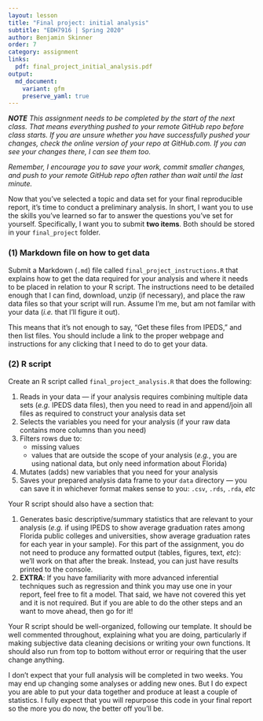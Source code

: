 ```yaml
---
layout: lesson
title: "Final project: initial analysis"
subtitle: "EDH7916 | Spring 2020"
author: Benjamin Skinner
order: 7
category: assignment
links:
  pdf: final_project_initial_analysis.pdf
output:
  md_document:
    variant: gfm
    preserve_yaml: true
---
```


_**NOTE** This assignment needs to be completed by the start of the
next class. That means everything pushed to your remote GitHub repo
before class starts. If you are unsure whether you have successfully
pushed your changes, check the online version of your repo at
GitHub.com. If you can see your changes there, I can see them too._

_Remember, I encourage you to save your work,
commit smaller changes, and push to your remote GitHub repo often
rather than wait until the last minute._

Now that you've selected a topic and data set for your final
reproducible report, it's time to conduct a preliminary
analysis. In short, I want you to use the skills you've learned so far
to answer the questions you've set for yourself. Specifically, I want
you to submit **two items**. Both should be stored in your
`final_project` folder.

### (1) Markdown file on how to get data

Submit a Markdown (`.md`) file called `final_project_instructions.R`
that explains how to get the data required for your analysis and where
it needs to be placed in relation to your R script. The instructions
need to be detailed enough that I can find, download, unzip (if
necessary), and place the raw data files so that your script will
run. Assume I'm me, but am not familar with your data (_i.e._ that
I'll figure it out).

This means that it's not enough to say, "Get these files from IPEDS,"
and then list files. You should include a link to the proper webpage
and instructions for any clicking that I need to do to get your data.

### (2) R script 

Create an R script called `final_project_analysis.R` that
does the following:

1. Reads in your data --- if your analysis requires combining multiple
   data sets (_e.g._ IPEDS data files), then you need to read in and
   append/join all files as required to construct your analysis data
   set
1. Selects the variables you need for your analysis (if your raw data
   contains more columns than you need)
1. Filters rows due to:
   - missing values
   - values that are outside the scope of your analysis (_e.g._, you
     are using national data, but only need information about Florida)
1. Mutates (adds) new variables that you need for your analysis
1. Saves your prepared analysis data frame to your `data` directory
   --- you can save it in whichever format makes sense to you: `.csv`,
   `.rds`, `.rda`, _etc_

Your R script should also have a section that:

1. Generates basic descriptive/summary statistics that are relevant to
   your analysis (_e.g._ if using IPEDS to show average graduation
   rates among Florida public colleges and universities, show average
   graduation rates for each year in your sample).  For this part of
   the assignment, you do not need to produce any formatted output
   (tables, figures, text, _etc_): we'll work on that after the
   break. Instead, you can just have results printed to the console.
1. **EXTRA**: If you have familiarity with more advanced inferential
   techniques such as regression and think you may use one in your
   report, feel free to fit a model. That said, we have not covered
   this yet and it is not required. But if you are able to do the other
   steps and an want to move ahead, then go for it!

Your R script should be well-organized, following our template. It
should be well commented throughout, explaining what you are doing,
particularly if making subjective data cleaning decisions or writing
your own functions. It should also run from top to bottom without
error or requiring that the user change anything.

I don't expect that your full analysis will be completed in two
weeks. You may end up changing some analyses or adding new ones. But I
do expect you are able to put your data together and produce at least
a couple of statistics. I fully expect that you will repurpose this
code in your final report so the more you do now, the better off
you'll be.
